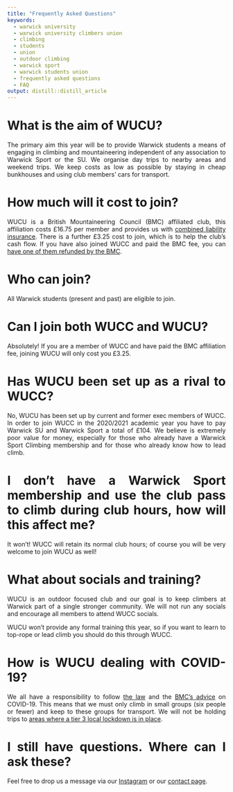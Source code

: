 ```yaml
---
title: "Frequently Asked Questions"
keywords:
  - warwick university
  - warwick university climbers union
  - climbing
  - students
  - union
  - outdoor climbing
  - warwick sport
  - warwick students union
  - frequently asked questions
  - FAQ
output: distill::distill_article
---
```


<style>
body {
text-align: justify}
</style>

# What is the aim of WUCU?
The primary aim this year will be to provide Warwick students a means of engaging in climbing and mountaineering independent of any association to Warwick Sport or the SU. We organise day trips to nearby areas and weekend trips. We keep costs as low as possible by staying in cheap bunkhouses and using club members' cars for transport.


# How much will it cost to join?

WUCU is a British Mountaineering Council (BMC) affiliated club, this affiliation costs £16.75 per member and provides us with [combined liability insurance](http://www.bmc-insurance-centre.co.uk/uploads/documents/bmc-insurance-centre//BMC-Club-Summary-2020-June-2020.pdf){target="_blank"}. There is a further £3.25 cost to join, which is to help the club’s cash flow. If you have also joined WUCC and paid the BMC fee, you can [have one of them refunded by the BMC](https://www.thebmc.co.uk/claiming-multiple-membership-refunds){target="_blank"}.


# Who can join?

All Warwick students (present and past) are eligible to join.


# Can I join both WUCC and WUCU?

Absolutely! If you are a member of WUCC and have paid the BMC affiliation fee, joining WUCU will only cost you £3.25.


# Has WUCU been set up as a rival to WUCC?

No, WUCU has been set up by current and former exec members of WUCC. In order to join WUCC in the 2020/2021 academic year you have to pay Warwick SU and Warwick Sport a total of £104. We believe is extremely poor value for money, especially for those who already have a Warwick Sport Climbing membership and for those who already know how to lead climb.


# I don’t have a Warwick Sport membership and use the club pass to climb during club hours, how will this affect me?

It won’t! WUCC will retain its normal club hours; of course you will be very welcome to join WUCU as well!


# What about socials and training?

WUCU is an outdoor focused club and our goal is to keep climbers at Warwick part of a single stronger community. We will not run any socials and encourage all members to attend WUCC socials.


WUCU won’t provide any formal training this year, so if you want to learn to top-rope or lead climb you should do this through WUCC.


# How is WUCU dealing with COVID-19?

We all have a responsibility to follow [the law](https://www.gov.uk/coronavirus) and the [BMC’s advice](https://www.thebmc.co.uk/covid19-restarting-club-meets) on COVID-19. This means that we must only climb in small groups (six people or fewer) and keep to these groups for transport. We will not be holding trips to [areas where a tier 3 local lockdown is in place](https://www.gov.uk/find-coronavirus-local-restrictions).


# I still have questions. Where can I ask these?

Feel free to drop us a message via our [Instagram](https://www.instagram.com/warwick_climbers_union/) or our [contact page](contact.html).